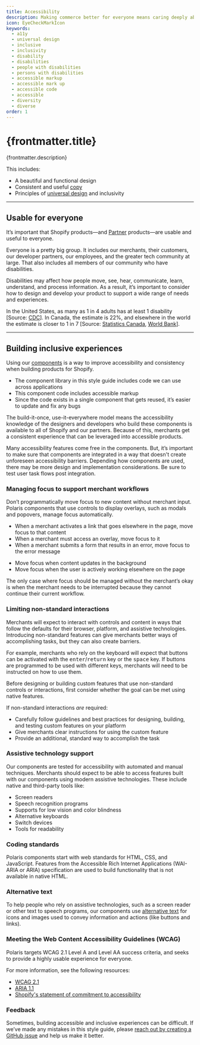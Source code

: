 ```yaml
---
title: Accessibility
description: Making commerce better for everyone means caring deeply about making quality products. A quality product should have a fantastic user experience (UX).
icon: EyeCheckMarkIcon
keywords:
  - a11y
  - universal design
  - inclusive
  - inclusivity
  - disability
  - disabilities
  - people with disabilities
  - persons with disabilities
  - accessible markup
  - accessible mark up
  - accessible code
  - accessible
  - diversity
  - diverse
order: 1
---
```


# {frontmatter.title}

<Lede>{frontmatter.description}</Lede>

This includes:

- A beautiful and functional design
- Consistent and useful [copy](/content/product-content)
- Principles of
  [universal design](https://en.wikipedia.org/wiki/Universal_design) and inclusivity

---

## Usable for everyone

It’s important that Shopify products—and [Partner](https://www.shopify.ca/partners) products—are usable and useful to everyone.

Everyone is a pretty big group. It includes our merchants, their customers, our developer partners, our employees, and the greater tech community at large. That also includes all members of our community who have disabilities.

Disabilities may affect how people move, see, hear, communicate, learn, understand, and process information.
As a result, it’s important to consider how to design and develop your product to support a wide range of needs and experiences.

In the United States, as many as 1 in 4 adults has at least 1 disability [Source: [CDC](https://www.cdc.gov/media/releases/2018/p0816-disability.html)]. In Canada, the estimate is 22%, and elsewhere in the world the estimate is closer to 1 in 7 [Source: [Statistics Canada](https://www150.statcan.gc.ca/n1/pub/11-627-m/11-627-m2018035-eng.htm), [World Bank](https://www.worldbank.org/en/topic/disability)].

---

## Building inclusive experiences

Using our [components](/components) is a way to improve accessibility and consistency when building products for Shopify.

- The component library in this style guide includes code we can use across applications
- This component code includes accessible markup
- Since the code exists in a single component that gets reused, it’s easier to update and fix any bugs

The build-it-once, use-it-everywhere model means the accessibility knowledge of the designers and developers who build these components is available to all of Shopify and our partners. Because of this, merchants get a consistent experience that can be leveraged into accessible products.

Many accessibility features come free in the components. But, it’s important to make sure that components are integrated in a way that doesn't create unforeseen accessibility barriers. Depending how components are used, there may be more design and implementation considerations. Be sure to test user task flows post integration.

### Managing focus to support merchant workflows

Don’t programmatically move focus to new content without merchant input. Polaris components that use controls to display overlays, such as modals and popovers, manage focus automatically.

<InlineGrid columns={2} gap='400'>

  <Do>

  - When a merchant activates a link that goes elsewhere in the page, move focus to that content
  - When a merchant must access an overlay, move focus to it
  - When a merchant submits a form that results in an error, move focus to the error message

  </Do>

  <Dont>

  - Move focus when content updates in the background
  - Move focus when the user is actively working elsewhere on the page

  </Dont>

</InlineGrid>

The only case where focus should be managed without the merchant’s okay is when the merchant needs to be interrupted because they cannot continue their current workflow.

### Limiting non-standard interactions

Merchants will expect to interact with controls and content in ways that follow the defaults for their browser, platform, and assistive technologies. Introducing non-standard features can give merchants better ways of accomplishing tasks, but they can also create barriers.

For example, merchants who rely on the keyboard will expect that buttons can be activated with the <kbd>enter</kbd>/<kbd>return</kbd> key or the <kbd>space</kbd> key. If buttons are programmed to be used with different keys, merchants will need to be instructed on how to use them.

Before designing or building custom features that use non-standard controls or interactions, first consider whether the goal can be met using native features.

If non-standard interactions _are_ required:

- Carefully follow guidelines and best practices for designing, building, and testing custom features on your platform
- Give merchants clear instructions for using the custom feature
- Provide an additional, standard way to accomplish the task

### Assistive technology support

Our components are tested for accessibility with automated and manual techniques. Merchants should expect to be able to access features built with our components using modern assistive technologies. These include native and third-party tools like:

- Screen readers
- Speech recognition programs
- Supports for low vision and color blindness
- Alternative keyboards
- Switch devices
- Tools for readability

### Coding standards

Polaris components start with web standards for HTML, CSS, and JavaScript. Features from the Accessible Rich Internet Applications (WAI-ARIA or ARIA) specification are used to build functionality that is not available in native HTML.

### Alternative text

To help people who rely on assistive technologies, such as a screen reader or other text to speech programs, our components use [alternative text](/content/alternative-text) for icons and images used to convey information and actions (like buttons and links).

### Meeting the Web Content Accessibility Guidelines (WCAG)

Polaris targets WCAG 2.1 Level A and Level AA success criteria, and seeks to provide a highly usable experience for everyone.

For more information, see the following resources:

- [WCAG 2.1](https://www.w3.org/TR/WCAG21/)
- [ARIA 1.1](https://www.w3.org/TR/wai-aria-1.1/)
- [Shopify's statement of commitment to accessibility](https://www.shopify.com/accessibility)

### Feedback

Sometimes, building accessible and inclusive experiences can be difficult. If we’ve made any mistakes in this style guide, please
[reach out by creating a GitHub issue](https://github.com/Shopify/polaris-react/issues) and help us make it better.
